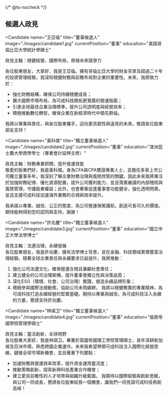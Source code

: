 {/* @ts-nocheck */}

<Section>

## 候選人政見

<SwipeInMobile className='grid lg:grid-cols-2 gap-4 max-w-full'>

<Candidate
  name="王亞倫"
  title="董事候選人"
  image="./images/candidate1.jpg"
  currentPosition="董事"
  education="美国哥倫比亞大學統計學碩士"
>
政見主軸：穩健經營，國際布局，厚植未來競爭力

各位股東朋友，大家好，我是王亞倫。擁有哥倫比亞大學的財金背景及超過二十年的投資管理經驗，我深知穩健財務與前瞻布局對企業的重要性。未來，我將致力於：

- 強化財務結構，確保公司持續穩健成長；
- 擴大國際市場布局，為可成科技開拓更寬廣的營運版圖；
- 引進全球最佳企業治理標準，提升公司透明度與經營效率；
- 積極推動數位轉型，確保企業在新經濟時代中領先群倫。

我將以專業與責任，與各位股東攜手，迎向更具韌性與遠見的未來。敬請各位股東朋友支持！
</Candidate>

<Candidate
  name="黃科傑"
  title="獨立董事候選人"
  image="./images/candidate2.jpg"
  currentPosition="董事"
  education="澳洲昆士蘭大學商學學士（專業會計延伸主修）"
>
政見主軸：財務專業把關，提升營運效能\
敬愛的股東們好，我是黃科傑。身為CFA與CPA雙證專業人士，並擔任多家上市公司獨立董事多年，我深刻了解企業財務治理與風險控管的關鍵。因此未來我將專注於加強財務紀律、優化資源配置，提升公司獲利能力，並且落實嚴謹的內部稽核與風險管理，守護股東權益；此外，也會著重促進董事會功能健全，強化透明問責。並且支援可成科技加速海外業務的合規與效率提升。

我承諾以專業、誠信、公正的態度，為公司營運保駕護航，創造可長可久的價值。期待能夠得到您的認同與支持，謝謝！ 
</Candidate>

<Candidate
  name="許兆慶"
  title="獨立董事候選人"
  image="./images/candidate3.jpg"
  currentPosition="董事"
  education="國立中正大學法學博士"
>
政見主軸：法遵治理，永續發展\
各位股東朋友，我是許兆慶，擁有法學博士背景，並在金融、科技領域累積豐富治理經驗。隨著全球企業責任與永續要求日益提升，我將推動：
1.	強化公司法遵文化，確保營運合規且兼顧社會責任；
2.	建立健全的公司治理架構，提升董事會獨立性與決策品質；
3.	深化ESG（環境、社會、公司治理）實踐，塑造永續品牌形象；
4.	積極參與國際法規動態，協助公司未雨綢繆。
我將以穩健務實的專業精神，為可成科技打造永續經營的堅實基礎。期待以專業與誠信，為可成科技注入永續的力量，懇請支持許兆慶。
</Candidate>

<Candidate
  name="林祺卫"
  title="獨立董事候選人"
  image="./images/candidate4.jpg"
  currentPosition="董事"
  education="倫敦帝國學院管理學碩士"
>
政見主軸：靈活創新，全球視野\
各位股東大家好，我是林祺卫。畢業於英國帝國理工學院管理碩士，長年深耕新加坡及亞洲市場，熟悉跨國企業運作。未來我希望帶領可成科技注入國際化經營思維，鏈接全球市場新機會，並且著重下列要點：
- 加速財務與營運效率改革，提升資金運用靈活度；
- 推動策略創新，探索新興科技產業合作機會；
- 建立更具前瞻性的人才培育與組織升級藍圖。
我期待以國際經驗與創新思維，與公司一同成長，懇請各位股東給我一個機會，讓我們一同見證可成科技再創高峰！

</Candidate>

</SwipeInMobile>

</Section>
